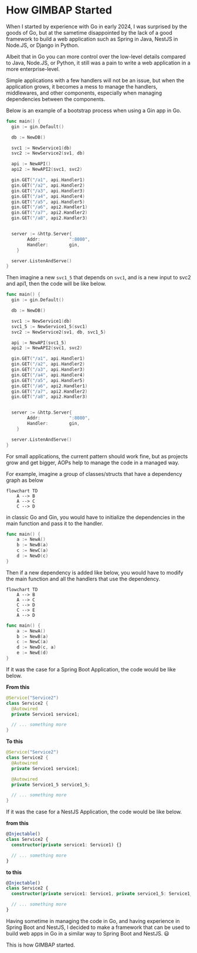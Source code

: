 # How GIMBAP Started

When I started by experience with Go in early 2024, I was surprised by the goods of Go, but at the sametime disappointed by the lack of a good framework to build a web application such as Spring in Java, NestJS in Node.JS, or Django in Python.

Albeit that in Go you can more control over the low-level details compared to Java, Node.JS, or Python, it still was a pain to write a web application in a more enterprise-level.

Simple applications with a few handlers will not be an issue, but when the application grows, it becomes a mess to manage the handlers, middlewares, and other components, especially when managing dependencies between the components.

Below is an example of a bootstrap process when using a Gin app in Go.

```go
func main() {
  gin := gin.Default()

  db := NewDB()

  svc1 := NewService1(db)
  svc2 := NewService2(sv1, db)

  api := NewAPI()
  api2 := NewAPI2(svc1, svc2)

  gin.GET("/a1", api.Handler1)
  gin.GET("/a2", api.Handler2)
  gin.GET("/a3", api.Handler3)
  gin.GET("/a4", api.Handler4)
  gin.GET("/a5", api.Handler5)
  gin.GET("/a6", api2.Handler1)
  gin.GET("/a7", api2.Handler2)
  gin.GET("/a8", api2.Handler3)


  server := &http.Server{
		Addr:           ":8080",
		Handler:        gin,
	}

  server.ListenAndServe()
}
```

Then imagine a new `svc1_5` that depends on `svc1`, and is a new input to svc2 and api1, then the code will be like below.

```go
func main() {
  gin := gin.Default()

  db := NewDB()

  svc1 := NewService1(db)
  svc1_5 := NewService1_5(svc1)
  svc2 := NewService2(sv1, db, svc1_5)

  api := NewAPI(svc1_5)
  api2 := NewAPI2(svc1, svc2)

  gin.GET("/a1", api.Handler1)
  gin.GET("/a2", api.Handler2)
  gin.GET("/a3", api.Handler3)
  gin.GET("/a4", api.Handler4)
  gin.GET("/a5", api.Handler5)
  gin.GET("/a6", api2.Handler1)
  gin.GET("/a7", api2.Handler2)
  gin.GET("/a8", api2.Handler3)


  server := &http.Server{
		Addr:           ":8080",
		Handler:        gin,
	}

  server.ListenAndServe()
}
```

For small applications, the current pattern should work fine, but as projects grow and get bigger, AOPs help to manage the code in a managed way.

For example, imagine a group of classes/structs that have a dependency graph as below

```mermaid
flowchart TD
    A --> B
    A --> C
    C --> D
```

in classic Go and Gin, you would have to initialize the dependencies in the main function and pass it to the handler.

```go
func main() {
    a := NewA()
    b := NewB(a)
    c := NewC(a)
    d := NewD(c)
}
```

Then if a new dependency is added like below, you would have to modify the main function and all the handlers that use the dependency.

```mermaid
flowchart TD
    A --> B
    A --> C
    C --> D
    C --> E
    A --> D
```

```go
func main() {
    a := NewA()
    b := NewB(a)
    c := NewC(a)
    d := NewD(c, a)
    e := NewE(d)
}
```

If it was the case for a Spring Boot Application, the code would be like below.

**From this**

```java
@Service("Service2")
class Service2 {
  @Autowired
  private Service1 service1;

  // ... something more
}
```

**To this**

```java
@Service("Service2")
class Service2 {
  @Autowired
  private Service1 service1;

  @Autowired
  private Service1_5 service1_5;

  // ... something more
}
```

If it was the case for a NestJS Application, the code would be like below.

**from this**

```ts
@Injectable()
class Service2 {
  constructor(private service1: Service1) {}

  // ... something more
}
```

**to this**

```ts
@Injectable()
class Service2 {
  constructor(private service1: Service1, private service1_5: Service1_5) {}

  // ... something more
}
```

Having sometime in managing the code in Go, and having experience in Spring Boot and NestJS, I decided to make a framework that can be used to build web apps in Go in a similar way to Spring Boot and NestJS. 😃

This is how GIMBAP started.

<img src="./gimbap-logo.png" width="2rem" />
